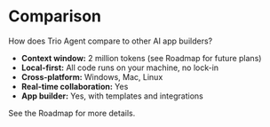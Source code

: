 
# Comparison

How does Trio Agent compare to other AI app builders?

- **Context window:** 2 million tokens (see Roadmap for future plans)
- **Local-first:** All code runs on your machine, no lock-in
- **Cross-platform:** Windows, Mac, Linux
- **Real-time collaboration:** Yes
- **App builder:** Yes, with templates and integrations

See the Roadmap for more details.
